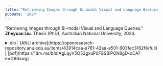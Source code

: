 ```yaml
---
title: "Retrieving Images through Bi-modal Visual and Language Queries."
pubDate: '2024'
---
```


<div class="research_h1">

"Retrieving Images through Bi-modal Visual and Language Queries."<br />
__Zheyuan Liu__. 
Thesis (PhD), Australian National University, 2024.


<details>
<summary>
<span class='inline'> bib |  [ANU archive](https://openresearch-repository.anu.edu.au/items/43914caa-a761-42aa-a501-603fec3162f8/full) | [pdf](https://1drv.ms/b/s!AgLqyV5O53gxuP0F9SBlPON8gD-cCA?e=G98xwg) </span> 
</summary>
<p>
  ```bibtex
    @phdthesis{liu2024retrieving,
    title={Retrieving Images through Bi-modal Visual and Language Queries},
    author={Liu, Zheyuan},
    school={The Australian National University},
    year={2024}
  }
  ```
</p>
</details>
</div>